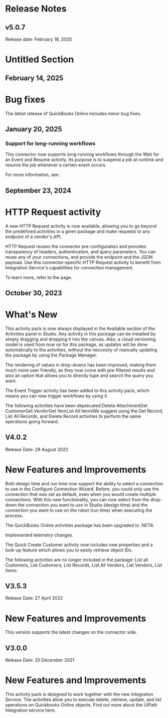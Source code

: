 ﻿# Release Notes


## v5.0.7

Release date: February 18, 2025

# Untitled Section


## February 14, 2025

# Bug fixes

The latest release of QuickBooks Online includes minor bug fixes.


## January 20, 2025




### Support for long-running workflows

This connector now supports long-running workflows through the Wait for an Event and
                Resume activity. Its purpose is to suspend a job at runtime and resume the job
            whenever a certain event occurs.

For more information, see .


## September 23, 2024

# HTTP Request activity

A new HTTP Request activity is now available, allowing you to go beyond the
                predefined activities in a given package and make requests to any endpoint of a
                vendor's API.

HTTP Request reuses the connector pre-configuration and provides transparency
                of headers, authentication, and query parameters. You can reuse any of your
                connections, and provide the endpoint and the JSON payload. Use this
                connector-specific HTTP Request activity to benefit from Integration
                Service's capabilities for connection management.

To learn more, refer to the  page.


## October 30, 2023

# What's New

This activity pack is now always displayed in the Available section of the Activities panel in Studio. Any activity in this package can be installed by simply dragging and dropping it into the canvas. Also, a cloud versioning model is used from now on for this package, as updates will be done automatically to the activities, without the neccesity of manually updating the package by using the Package Manager.

The rendering of values in drop-downs has been improved, making them much more user friendly, as they now come with pre-filtered results and also an option that allows you to directly tupe and search the query you want.

The Event Trigger activity has been added to this activity pack, which means you can now trigger workflows by using it.

The following activities have been deprecated:Delete AttachmentGet CustomerGet VendorGet ItemList All ItemsWe suggest using the Get Record, List All Records, and Delete Record activities to perform the same operations going forward.


## V4.0.2

Release Date: 29 August 2022

# New Features and Improvements

Both design time and run time now support the ability to select a connection to use in the Configure Connection Wizard. Before, you could only use the connection that was set as default, even when you would create multiple connections. With this new functionality, you can now select from the drop-down the connection you want to use in Studio (design time) and the connection you want to use on the robot (run time) when executing the process.

The QuickBooks Online activities package has been upgraded to .NET6.

Implemented telemetry changes.

The Quick Create Customer activity now includes new properties and a look-up feature which allows you to easily retrieve object IDs.

The following activities are no longer included in the package: List all Customers, List Customers, List Records, List All Vendors, List Vendors, List Items.


## V3.5.3

Release Date: 27 April 2022

# New Features and Improvements

This version supports the latest changes on the connector side.


## V3.0.0

Release Date: 20 December 2021

# New Features and Improvements

This activity pack is designed to work together with the new Integration Service. The activities allow you to execute delete, retrieve, update, and list operations on Quickbooks Online objects. Find out more about the UiPath Integration service here.

